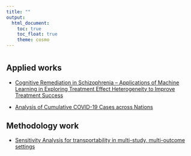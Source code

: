 ```yaml
---
title: ""
output:
  html_document:
    toc: true
    toc_float: true
    theme: cosmo 
---
```


<h1>  </h1>



## Applied works

- [Cognitive Remediation in Schizophrenia – Applications of Machine Learning in Exploring Treatment Effect Heterogeneity to Improve Treatment Success](./cr_paper_merged.pdf)

- [Analysis of Cumulative COVID-19 Cases across Nations](./COVID_final_report.pdf)

## Methodology work

- [Sensitivity Analysis for transportability in multi-study, multi-outcome settings](./Ngoc_paper.pdf)


